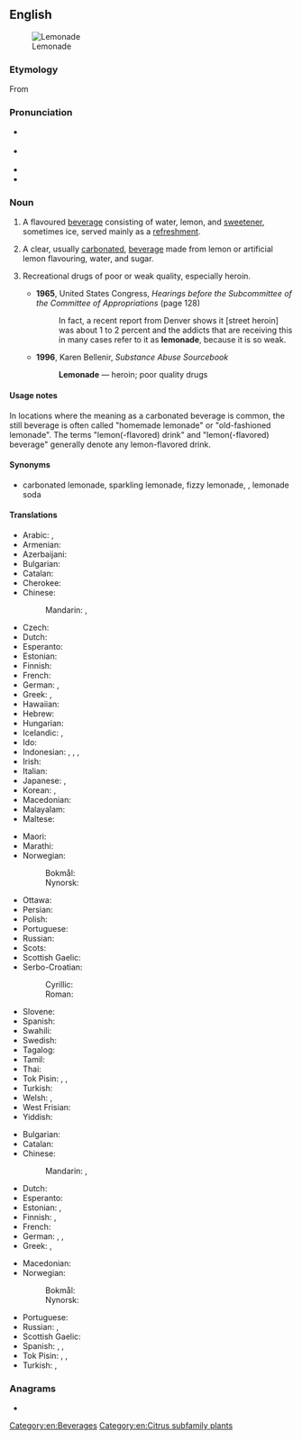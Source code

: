 ==English==
{{wikipedia}}
[[File:SimplyLemonade-ChrisMetcalf.jpg|thumb|Lemonade]]

===Etymology===
From {{etyl|fr|en}} {{m|fr|limonade}}

===Pronunciation===
* {{a|RP}} {{IPA|en|/ˌlɛmənˈeɪd/}}
* {{a|GA}} {{IPA|en|/ˈlɛmənˌeɪd/}}
* {{audio|en|en-au-lemonade.ogg|Audio (AU)}}
* {{rhymes|en|eɪd}}

===Noun===
{{en-noun|~}}

# {{lb|en|US|Canada}} A flavoured [[beverage]] consisting of water, lemon, and [[sweetener]], sometimes ice, served mainly as a [[refreshment]].
# {{lb|en|UK|AU|NZ}} A clear, usually [[carbonated]], [[beverage]] made from lemon or artificial lemon flavouring, water, and sugar.
# {{lb|en|slang|derogatory}} Recreational drugs of poor or weak quality, especially heroin.
#* '''1965''', United States Congress, ''Hearings before the Subcommittee of the Committee of Appropriations'' (page 128)
#*: In fact, a recent report from Denver shows it [street heroin] was about 1 to 2 percent and the addicts that are receiving this in many cases refer to it as '''lemonade''', because it is so weak.
#* '''1996''', Karen Bellenir, ''Substance Abuse Sourcebook''
#*: '''Lemonade''' — heroin; poor quality drugs

====Usage notes====
In locations where the meaning as a carbonated beverage is common, the still beverage is often called "homemade lemonade" or "old-fashioned lemonade". The terms "lemon(-flavored) drink" and "lemon(-flavored) beverage" generally denote any lemon-flavored drink.

====Synonyms====
* {{sense|carbonated drink}} <!--where SOP terms are the most common synonyms, like them but unlinked-->carbonated lemonade, sparkling lemonade, fizzy lemonade, {{l|en|lemon soda}}, lemonade soda

====Translations====
{{trans-top|still beverage}}
* Arabic: {{t|ar|عَصِير اللَّيْمُون}}, {{t|ar|شَرَاب اللَّيْمُون}}
* Armenian: {{t+|hy|լիմոնադ}}
* Azerbaijani: {{t|az|limonad}}
* Bulgarian: {{t|bg|лимонада|f}}
* Catalan: {{t+|ca|llimonada|f}}
* Cherokee: {{t|chr|ᎴᎹᏁᏗ|sc=Cher}}
* Chinese:
*: Mandarin: {{t+|cmn|檸檬水|sc=Hani}}, {{t+|cmn|柠檬水|tr=níngméngshuǐ|sc=Hani}}
* Czech: {{t+|cs|limonáda|f}}
* Dutch: {{t+|nl|kwast|m}}
* Esperanto: {{t+|eo|limonado}}
* Estonian: {{t|et|morss}}
* Finnish: {{t+|fi|sitruunamehu}}
* French: {{t+|fr|citronnade|f}}
* German: {{t+|de|Limonade|f}}, {{t+|de|Zitrone|f}}
* Greek: {{t+|el|λεμονάδα|f}},  {{t+|el|λεμονίτα|f}}
* Hawaiian: {{t|haw|wai lemi}}
* Hebrew: {{t|he|לימונדה}}
* Hungarian: {{t+|hu|limonádé}}
* Icelandic: {{t|is|límonaði|n}}, {{t|is|sítrónudrykkur|m}}
* Ido: {{t+|io|limonado}}
* Indonesian: {{t+|id|limun}}, {{t|id|sari limau}}, {{t+|id|sitrun}},
* Irish: {{t|ga|líomanáid|f}}
* Italian: {{t+|it|limonata|f}}
* Japanese: {{t|ja|レモネード|tr=remonēdo|sc=Jpan}}, {{t|ja|はちみつレモン|tr=hachimitsu remon}} {{q|honey and lemon}}
* Korean: {{t+|ko|레모네이드}}, {{t|ko|레몬에이드}}
* Macedonian: {{t|mk|лимона́да|f}}
* Malayalam: {{t|ml|നാരങ്ങാവെള്ളം|sc=Mlym}}
* Maltese: {{t|mt|luminata|f}}
{{trans-mid}}
* Maori: {{t|mi|wai rēmana}}
* Marathi: {{t|mr|लिंबू सरबत}}
* Norwegian:
*: Bokmål: {{t|nb|limonade|m}}
*: Nynorsk: {{t|nn|limonade|m}}
* Ottawa: {{t|otw|bookdehminaaboo}}
* Persian: {{t+|fa|لیموناد|tr=limunâd|sc=fa-Arab}}
* Polish: {{t+|pl|lemoniada|f}}
* Portuguese: {{t+|pt|limonada|f}}
* Russian: {{t+|ru|лимона́д|m}}
* Scots: {{t|sco|skoosh}}
* Scottish Gaelic: {{t|gd|deoch-liomaid|f}}
* Serbo-Croatian:
*: Cyrillic: {{t|sh|лимуна́да|f}}
*: Roman: {{t+|sh|limunáda|f}}
* Slovene: {{t+|sl|limonada|f}}
* Spanish: {{t|es|limonada|f}}
* Swahili: {{t|sw|maji ya limau}}
* Swedish: {{t+|sv|lemonad}}
* Tagalog: {{t|tl|limonada}}
* Tamil: {{t|ta|எலுமிச்சைச்சாறு|sc=Taml}}
* Thai: {{t|th|น้ำมะนาว|tr=naammanaao}}
* Tok Pisin: {{t|tpi|moliwara}}, {{t|tpi|muliwara}}, {{t|tpi|loliwara}}
* Turkish: {{t+|tr|limonata}}
* Welsh: {{t+|cy|lemonêd}}, {{t|cy|diod lemon}}
* West Frisian: {{t|fy|limonade}}
* Yiddish: {{t|yi|לימאָנאַד|m}}
{{trans-bottom}}

{{trans-top|carbonated beverage}}
* Bulgarian: {{t|bg|лимонада|f}}
* Catalan: {{t+|ca|gasosa|f}}
* Chinese:
*: Mandarin: {{t+|cmn|檸檬水|sc=Hani}}, {{t+|cmn|柠檬水|tr=níngméngshuǐ|sc=Hani}}
* Dutch: {{t+|nl|limonade|m}}
* Esperanto: {{t+|eo|limonado}}
* Estonian: {{t+|et|limonaad}}, {{t|et|limps}} {{qualifier|slang}}
* Finnish: {{t+|fi|sitruunasooda}}, {{t+|fi|limonadi}}
* French: {{t+|fr|limonade|f}}
* German: {{t+|de|Brause|f}}, {{t+|de|Limonade|f}}, {{t+|de|Limo|f}}
* Greek: {{t+|el|λεμονάδα|f}},  {{t+|el|γκαζόζα|f}}
{{trans-mid}}
* Macedonian: {{t|mk|газо́за|f}}
* Norwegian:
*: Bokmål: {{t|nb|sitronbrus|m}}
*: Nynorsk: {{t|nn|sitronbrus|m}}
* Portuguese: {{t|pt|soda limonada|f}}
* Russian: {{t+|ru|лимона́д|m}}, {{t+|ru|газиро́вка|f}}
* Scottish Gaelic: {{t|gd|deoch-liomaid|f}}
* Spanish: {{t|es|gaseosa de limón|f}}, {{t|es|limonada|f}}, {{t|es|soda limonada|f}}
* Tok Pisin: {{t|tpi|moliwara}}, {{t|tpi|muliwara}}, {{t|tpi|loliwara}}
* Turkish: {{t+|tr|gazoz}}, {{t|tr|limonlu gazoz}}
{{trans-bottom}}

===Anagrams===
* {{anagrams|en|a=adeelmno|melonade}}

[[Category:en:Beverages]]
[[Category:en:Citrus subfamily plants]]
